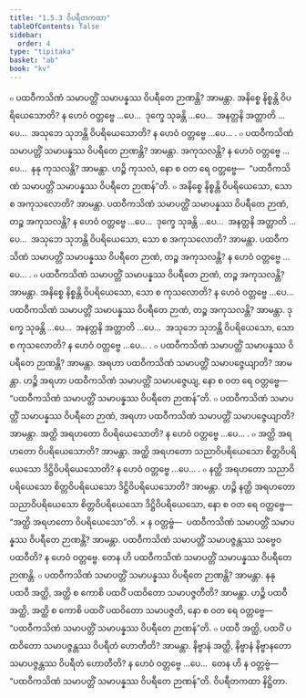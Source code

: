 ```yaml
---
title: "1.5.3 ဝိပရီတကထာ"
tableOfContents: false
sidebar:
  order: 4
type: "tipitaka"
basket: "ab"
book: "kv"
---
```



<DynamicBreadcrumb />

<Division number="424" book="kv">

<Paragraph number="1477" book="kv">
๐ ပထဝီကသိဏံ သမာပတ္တိံ သမာပန္နဿ ဝိပရီတေ ဉာဏန္တိ? အာမန္တာ. အနိစ္စေ နိစ္စန္တိ ဝိပရိယေသောတိ? န ဟေဝံ ဝတ္တဗ္ဗေ …ပေ…  ဒုက္ခေ သုခန္တိ …ပေ…  အနတ္တနိ အတ္တာတိ …ပေ…  အသုဘေ သုဘန္တိ ဝိပရိယေသောတိ? န ဟေဝံ ဝတ္တဗ္ဗေ …ပေ… .
</Paragraph>

<Paragraph number="1478" book="kv">
๐ ပထဝီကသိဏံ သမာပတ္တိံ သမာပန္နဿ ဝိပရီတေ ဉာဏန္တိ? အာမန္တာ. အကုသလန္တိ? န ဟေဝံ ဝတ္တဗ္ဗေ …ပေ…  နနု ကုသလန္တိ? အာမန္တာ. ဟဉ္စိ ကုသလံ, နော စ ဝတ ရေ ဝတ္တဗ္ဗေ—  “ပထဝီကသိဏံ သမာပတ္တိံ သမာပန္နဿ ဝိပရီတေ ဉာဏန်”တိ.
</Paragraph>

<Paragraph number="1479" book="kv">
๐ အနိစ္စေ နိစ္စန္တိ ဝိပရိယေသော, သော စ အကုသလောတိ? အာမန္တာ. ပထဝီကသိဏံ သမာပတ္တိံ သမာပန္နဿ ဝိပရီတေ ဉာဏံ, တဉ္စ အကုသလန္တိ? န ဟေဝံ ဝတ္တဗ္ဗေ …ပေ…  ဒုက္ခေ သုခန္တိ …ပေ…  အနတ္တနိ အတ္တာတိ …ပေ…  အသုဘေ သုဘန္တိ ဝိပရိယေသော, သော စ အကုသလောတိ? အာမန္တာ. ပထဝီကသိဏံ သမာပတ္တိံ သမာပန္နဿ ဝိပရီတေ ဉာဏံ, တဉ္စ အကုသလန္တိ? န ဟေဝံ ဝတ္တဗ္ဗေ …ပေ… .
</Paragraph>

</Division>
<Division number="425" book="kv">

<Paragraph number="1480" book="kv">
๐ ပထဝီကသိဏံ သမာပတ္တိံ သမာပန္နဿ ဝိပရီတေ ဉာဏံ, တဉ္စ အကုသလန္တိ? အာမန္တာ. အနိစ္စေ နိစ္စန္တိ ဝိပရိယေသော, သော စ ကုသလောတိ? န ဟေဝံ ဝတ္တဗ္ဗေ …ပေ…  ပထဝီကသိဏံ သမာပတ္တိံ သမာပန္နဿ ဝိပရီတေ ဉာဏံ, တဉ္စ အကုသလန္တိ? အာမန္တာ. ဒုက္ခေ သုခန္တိ …ပေ…  အနတ္တနိ အတ္တာတိ …ပေ…  အသုဘေ သုဘန္တိ ဝိပရိယေသော, သော စ ကုသလောတိ? န ဟေဝံ ဝတ္တဗ္ဗေ …ပေ… .
</Paragraph>

</Division>
<Division number="426" book="kv">

<Paragraph number="1481" book="kv">
๐ ပထဝီကသိဏံ သမာပတ္တိံ သမာပန္နဿ ဝိပရီတေ ဉာဏန္တိ? အာမန္တာ. အရဟာ ပထဝီကသိဏံ သမာပတ္တိံ သမာပဇ္ဇေယျာတိ? အာမန္တာ. ဟဉ္စိ အရဟာ ပထဝီကသိဏံ သမာပတ္တိံ သမာပဇ္ဇေယျ, နော စ ဝတ ရေ ဝတ္တဗ္ဗေ—  “ပထဝီကသိဏံ သမာပတ္တိံ သမာပန္နဿ ဝိပရီတေ ဉာဏန်”တိ.
</Paragraph>

<Paragraph number="1482" book="kv">
๐ ပထဝီကသိဏံ သမာပတ္တိံ သမာပန္နဿ ဝိပရီတေ ဉာဏံ, အရဟာ ပထဝီကသိဏံ သမာပတ္တိံ သမာပဇ္ဇေယျာတိ? အာမန္တာ. အတ္ထိ အရဟတော ဝိပရိယေသောတိ? န ဟေဝံ ဝတ္တဗ္ဗေ …ပေ… .
</Paragraph>

<Paragraph number="1483" book="kv">
๐ အတ္ထိ အရဟတော ဝိပရိယေသောတိ? အာမန္တာ. အတ္ထိ အရဟတော သညာဝိပရိယေသော စိတ္တဝိပရိယေသော ဒိဋ္ဌိဝိပရိယေသောတိ? န ဟေဝံ ဝတ္တဗ္ဗေ …ပေ… .
</Paragraph>

<Paragraph number="1484" book="kv">
๐ နတ္ထိ အရဟတော သညာဝိပရိယေသော စိတ္တဝိပရိယေသော ဒိဋ္ဌိဝိပရိယေသောတိ? အာမန္တာ. ဟဉ္စိ နတ္ထိ အရဟတော သညာဝိပရိယေသော စိတ္တဝိပရိယေသော ဒိဋ္ဌိဝိပရိယေသော, နော စ ဝတ ရေ ဝတ္တဗ္ဗေ—  “အတ္ထိ အရဟတော ဝိပရိယေသော”တိ.
</Paragraph>

</Division>
<Division number="427" book="kv">

<Paragraph number="1485" book="kv">
× န ဝတ္တဗ္ဗံ—  ပထဝီကသိဏံ သမာပတ္တိံ သမာပန္နဿ ဝိပရီတေ ဉာဏန္တိ? အာမန္တာ. ပထဝီကသိဏံ သမာပတ္တိံ သမာပဇ္ဇန္တဿ သဗ္ဗေဝ ပထဝီတိ? န ဟေဝံ ဝတ္တဗ္ဗေ. တေန ဟိ ပထဝီကသိဏံ သမာပတ္တိံ သမာပန္နဿ ဝိပရီတေ ဉာဏန္တိ.
</Paragraph>

<Paragraph number="1486" book="kv">
๐ ပထဝီကသိဏံ သမာပတ္တိံ သမာပန္နဿ ဝိပရီတေ ဉာဏန္တိ? အာမန္တာ. နနု ပထဝီ အတ္ထိ, အတ္ထိ စ ကောစိ ပထဝိံ ပထဝိတော သမာပဇ္ဇတီတိ? အာမန္တာ. ဟဉ္စိ ပထဝီ အတ္ထိ, အတ္ထိ စ ကောစိ ပထဝိံ ပထဝိတော သမာပဇ္ဇတိ, နော စ ဝတ ရေ ဝတ္တဗ္ဗေ—  “ပထဝီကသိဏံ သမာပတ္တိံ သမာပန္နဿ ဝိပရီတေ ဉာဏန်”တိ.
</Paragraph>

<Paragraph number="1487" book="kv">
๐ ပထဝီ အတ္ထိ, ပထဝိံ ပထဝိတော သမာပဇ္ဇန္တဿ ဝိပရီတံ ဟောတီတိ? အာမန္တာ. နိဗ္ဗာနံ အတ္ထိ, နိဗ္ဗာနံ နိဗ္ဗာနတော သမာပဇ္ဇန္တဿ ဝိပရီတံ ဟောတီတိ? န ဟေဝံ ဝတ္တဗ္ဗေ …ပေ…  တေန ဟိ န ဝတ္တဗ္ဗံ—  “ပထဝီကသိဏံ သမာပတ္တိံ သမာပန္နဿ ဝိပရီတေ ဉာဏန်”တိ.

</Paragraph>
</Division>

<Paragraph number="1488" type="center" book="kv">
ဝိပရီတကထာ နိဋ္ဌိတာ.
</Paragraph>